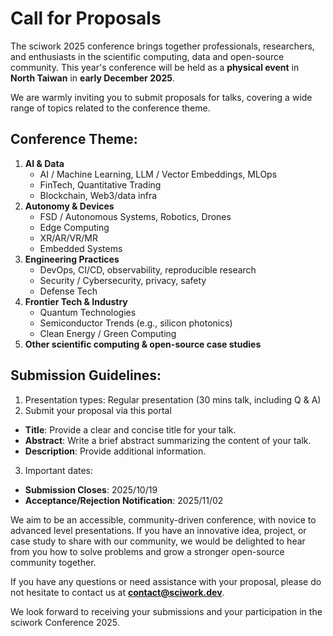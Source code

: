 # Call for Proposals

The sciwork 2025 conference brings together professionals, researchers, and 
enthusiasts in the scientific computing, data and open-source community. This 
year's conference will be held as a **physical event** in **North Taiwan** in 
**early December 2025**.

We are warmly inviting you to submit proposals for talks, covering a wide 
range of topics related to the conference theme.

## Conference Theme:

1. **AI & Data**
    - AI / Machine Learning, LLM / Vector Embeddings, MLOps
    - FinTech, Quantitative Trading
    - Blockchain, Web3/data infra
2. **Autonomy & Devices**
    - FSD / Autonomous Systems, Robotics, Drones
    - Edge Computing
    - XR/AR/VR/MR
    - Embedded Systems
3. **Engineering Practices**
    - DevOps, CI/CD, observability, reproducible research
    - Security / Cybersecurity, privacy, safety
    - Defense Tech
4.  **Frontier Tech & Industry**
    - Quantum Technologies
    - Semiconductor Trends (e.g., silicon photonics)
    - Clean Energy / Green Computing
5. **Other scientific computing & open-source case studies**

## Submission Guidelines:

1. Presentation types: Regular presentation (30 mins talk, including Q & A)
2. Submit your proposal via this portal 
 - **Title**: Provide a clear and concise title for your talk.
 - **Abstract**: Write a brief abstract summarizing the content of your talk.
 - **Description**: Provide additional information.
3. Important dates:
  - **Submission Closes**: 2025/10/19
  - **Acceptance/Rejection Notification**:  2025/11/02

We aim to be an accessible, community-driven conference, with novice to 
advanced level presentations. If you have an innovative idea, project, or case
study to share with our community, we would be delighted to hear from you how 
to solve problems and grow a stronger open-source community together.

If you have any questions or need assistance with your proposal, please do not 
hesitate to contact us at [**contact@sciwork.dev**](mailto:contact@sciwork.dev).

We look forward to receiving your submissions and your participation in the 
sciwork Conference 2025.
